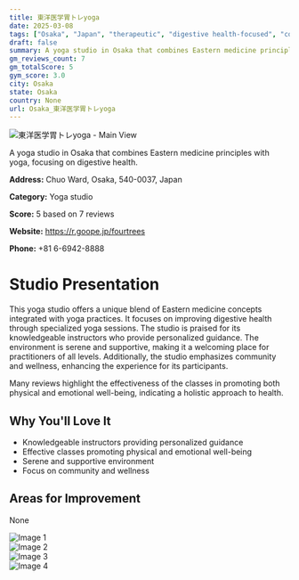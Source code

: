 ```yaml
---
title: 東洋医学胃トレyoga
date: 2025-03-08
tags: ["Osaka", "Japan", "therapeutic", "digestive health-focused", "community-oriented", "serene atmosphere", "Osaka"]  
draft: false
summary: A yoga studio in Osaka that combines Eastern medicine principles with yoga, focusing on digestive health.
gm_reviews_count: 7
gm_totalScore: 5
gym_score: 3.0
city: Osaka
state: Osaka
country: None
url: Osaka_東洋医学胃トレyoga
---
```


<div className="aspect-[16/9] relative my-8">
  <img 
    src="https://lh5.googleusercontent.com/p/AF1QipPJ1nyaqW0jQVEry_KSiNnhCH5AihF__-gbumJR=w1920-h1080-k-no"
    alt="東洋医学胃トレyoga - Main View"
    className="object-cover absolute inset-0 w-full h-full rounded-lg"
  />
</div>

A yoga studio in Osaka that combines Eastern medicine principles with yoga, focusing on digestive health.

**Address:** Chuo Ward, Osaka, 540-0037, Japan

**Category:** Yoga studio

**Score:** 5 based on 7 reviews

**Website:** https://r.goope.jp/fourtrees

**Phone:** +81 6-6942-8888

# Studio Presentation

This yoga studio offers a unique blend of Eastern medicine concepts integrated with yoga practices. It focuses on improving digestive health through specialized yoga sessions. The studio is praised for its knowledgeable instructors who provide personalized guidance. The environment is serene and supportive, making it a welcoming place for practitioners of all levels. Additionally, the studio emphasizes community and wellness, enhancing the experience for its participants.

Many reviews highlight the effectiveness of the classes in promoting both physical and emotional well-being, indicating a holistic approach to health.

## Why You'll Love It

- Knowledgeable instructors providing personalized guidance
- Effective classes promoting physical and emotional well-being
- Serene and supportive environment
- Focus on community and wellness

## Areas for Improvement

None

<div className="grid grid-cols-1 xl:grid-cols-2 gap-4 my-8">
<div className="aspect-[4/3] relative"><img src="https://lh3.googleusercontent.com/p/AF1QipMSpcwAoFHVfHCwxBOMvpXDQSSCg3uqBnhRZnk7=w1920-h1080-k-no" alt="Image 1" className="object-cover absolute inset-0 w-full h-full rounded-lg" /></div>
<div className="aspect-[4/3] relative"><img src="https://lh5.googleusercontent.com/p/AF1QipNHs-P2fm3N4ybst6xquRcjYNUL4IDpQ5mvvlF-=w1920-h1080-k-no" alt="Image 2" className="object-cover absolute inset-0 w-full h-full rounded-lg" /></div>
<div className="aspect-[4/3] relative"><img src="https://lh5.googleusercontent.com/p/AF1QipOBT3eNaum0flsSxglL3MJl2OxNqY9t6JXqu0HT=w1920-h1080-k-no" alt="Image 3" className="object-cover absolute inset-0 w-full h-full rounded-lg" /></div>
<div className="aspect-[4/3] relative"><img src="https://lh5.googleusercontent.com/p/AF1QipNNecSEv8qa_0F4R0CkORUJxC9bMxSx9eTiSKDh=w1920-h1080-k-no" alt="Image 4" className="object-cover absolute inset-0 w-full h-full rounded-lg" /></div>
</div>
